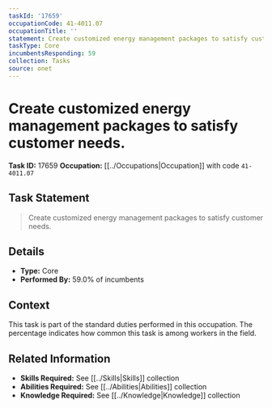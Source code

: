 ```yaml
---
taskId: '17659'
occupationCode: 41-4011.07
occupationTitle: ''
statement: Create customized energy management packages to satisfy customer needs.
taskType: Core
incumbentsResponding: 59
collection: Tasks
source: onet
---
```

# Create customized energy management packages to satisfy customer needs.

**Task ID:** 17659
**Occupation:** [[../Occupations|Occupation]] with code `41-4011.07`

## Task Statement

> Create customized energy management packages to satisfy customer needs.

## Details

- **Type:** Core
- **Performed By:** 59.0% of incumbents

## Context

This task is part of the standard duties performed in this occupation. The percentage indicates how common this task is among workers in the field.

## Related Information

- **Skills Required:** See [[../Skills|Skills]] collection
- **Abilities Required:** See [[../Abilities|Abilities]] collection
- **Knowledge Required:** See [[../Knowledge|Knowledge]] collection
